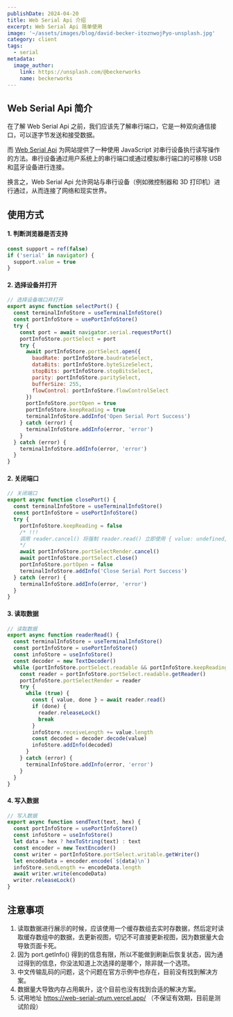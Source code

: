 ```yaml
---
publishDate: 2024-04-20
title: Web Serial Api 介绍
excerpt: Web Serial Api 简单使用
image: '~/assets/images/blog/david-becker-itoznwojPyo-unsplash.jpg'
category: client
tags:
  - serial
metadata:
  image_author:
    link: https://unsplash.com/@beckerworks
    name: beckerworks
---
```


## Web Serial Api 简介

在了解 Web Serial Api 之前，我们应该先了解串行端口，它是一种双向通信接口，可以逐字节发送和接受数据。

而 [Web Serial Api](https://developer.chrome.com/docs/capabilities/serial?hl=zh-cn#what) 为网站提供了一种使用 JavaScript 对串行设备执行读写操作的方法。串行设备通过用户系统上的串行端口或通过模拟串行端口的可移除 USB 和蓝牙设备进行连接。

换言之，Web Serial Api 允许网站与串行设备（例如微控制器和 3D 打印机）进行通过，从而连接了网络和现实世界。

## 使用方式

#### 1. 判断浏览器是否支持

```javascript
const support = ref(false)
if ('serial' in navigator) {
  support.value = true
}
```

#### 2. 选择设备并打开

```javascript
// 选择设备端口并打开
export async function selectPort() {
  const terminalInfoStore = useTerminalInfoStore()
  const portInfoStore = usePortInfoStore()
  try {
    const port = await navigator.serial.requestPort()
    portInfoStore.portSelect = port
    try {
      await portInfoStore.portSelect.open({
        baudRate: portInfoStore.baudrateSelect,
        dataBits: portInfoStore.byteSizeSelect,
        stopBits: portInfoStore.stopBitsSelect,
        parity: portInfoStore.paritySelect,
        bufferSize: 255,
        flowControl: portInfoStore.flowControlSelect
      })
      portInfoStore.portOpen = true
      portInfoStore.keepReading = true
      terminalInfoStore.addInfo('Open Serial Port Success')
    } catch (error) {
      terminalInfoStore.addInfo(error, 'error')
    }
  } catch (error) {
    terminalInfoStore.addInfo(error, 'error')
  }
}
```

#### 2. 关闭端口

```javascript
// 关闭端口
export async function closePort() {
  const terminalInfoStore = useTerminalInfoStore()
  const portInfoStore = usePortInfoStore()
  try {
    portInfoStore.keepReading = false
    /* !!!
    调用 reader.cancel() 将强制 reader.read() 立即使用 { value: undefined, done: true } 进行解析，从而允许循环调用 reader.releaseLock()
    */
    await portInfoStore.portSelectRender.cancel() 
    await portInfoStore.portSelect.close()
    portInfoStore.portOpen = false
    terminalInfoStore.addInfo('Close Serial Port Success')
  } catch (error) {
    terminalInfoStore.addInfo(error, 'error')
  }
}
```

#### 3. 读取数据

```javascript
// 读取数据
export async function readerRead() {
  const terminalInfoStore = useTerminalInfoStore()
  const portInfoStore = usePortInfoStore()
  const infoStore = useInfoStore()
  const decoder = new TextDecoder()
  while (portInfoStore.portSelect.readable && portInfoStore.keepReading) {
    const reader = portInfoStore.portSelect.readable.getReader()
    portInfoStore.portSelectRender = reader
    try {
      while (true) {
        const { value, done } = await reader.read()
        if (done) {
          reader.releaseLock()
          break
        }
        infoStore.receiveLength += value.length
        const decoded = decoder.decode(value)
        infoStore.addInfo(decoded)
      }
    } catch (error) {
      terminalInfoStore.addInfo(error, 'error')
    }
  }
}
```

#### 4. 写入数据

```javascript
// 写入数据
export async function sendText(text, hex) {
  const portInfoStore = usePortInfoStore()
  const infoStore = useInfoStore()
  let data = hex ? hexToString(text) : text
  const encoder = new TextEncoder()
  const writer = portInfoStore.portSelect.writable.getWriter()
  let encodeData = encoder.encode(`${data}\n`)
  infoStore.sendLength += encodeData.length
  await writer.write(encodeData)
  writer.releaseLock()
}
```

## 注意事项

  1. 读取数据进行展示的时候，应该使用一个缓存数组去实时存数据，然后定时读取缓存数组中的数据，去更新视图，切记不可直接更新视图，因为数据量大会导致页面卡死。
  2. 因为 port.getInfo() 得到的信息有限，所以不能做到刷新后恢复状态，因为通过得到的信息，你没法知道上次选择的是哪个，除非就一个选项。
  3. 中文传输乱码的问题，这个问题在官方示例中也存在，目前没有找到解决方案。
  4. 数据量大导致内存占用飙升，这个目前也没有找到合适的解决方案。
  5. 试用地址 https://web-serial-qtum.vercel.app/ （不保证有效期，目前是测试阶段）
